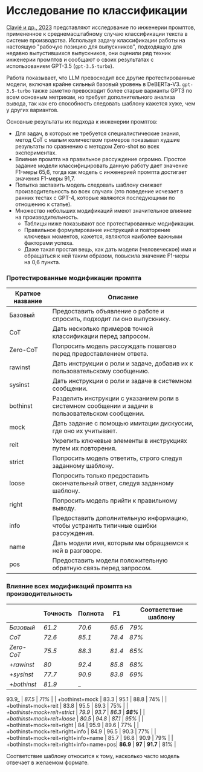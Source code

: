 # Исследование по классификации

[Clavié и др., 2023](https://arxiv.org/abs/2303.07142) представляют исследование по инженерии промптов, примененное к среднемасштабному случаю классификации текста в системе производства. Используя задачу классификации работы на настоящую "рабочую позицию для выпускников", подходящую для недавно выпустившихся выпускников, они оценили ряд техник инженерии промптов и сообщают о своих результатах с использованием GPT-3.5 (`gpt-3.5-turbo`).

Работа показывает, что LLM превосходит все другие протестированные модели, включая крайне сильный базовый уровень в DeBERTa-V3. `gpt-3.5-turbo` также заметно превосходит более старые варианты GPT3 по всем основным метрикам, но требует дополнительного анализа вывода, так как его способность следовать шаблону кажется хуже, чем у других вариантов.

Основные результаты их подхода к инженерии промптов:

- Для задач, в которых не требуется специалистические знания, метод CoT с малым количеством примеров показывал худшие результаты по сравнению с методом Zero-shot во всех экспериментах.
- Влияние промпта на правильное рассуждение огромно. Простое задание модели классифицировать данную работу дает значение F1-меры 65,6, тогда как модель с инженерией промпта достигает значения F1-меры 91,7.
- Попытка заставить модель следовать шаблону снижает производительность во всех случаях (это поведение исчезает в ранних тестах с GPT-4, которые являются последующими по отношению к статье).
- Множество небольших модификаций имеют значительное влияние на производительность.
  - Таблицы ниже показывают все протестированные модификации.
  - Правильное формулирование инструкций и повторение ключевых моментов, кажется, являются наиболее важными факторами успеха.
  - Даже такая простая вещь, как дать модели (человеческое) имя и обращаться к ней таким образом, повысила значение F1-меры на 0,6 пункта.

### Протестированные модификации промпта

| Краткое название | Описание                                                                 |
|-----------------|--------------------------------------------------------------------------|
| Базовый         | Предоставить объявление о работе и спросить, подходит ли оно выпускнику. |
| CoT             | Дать несколько примеров точной классификации перед запросом.             |
| Zero-CoT        | Попросить модель рассуждать пошагово перед предоставлением ответа.        |
| rawinst         | Дать инструкции о роли и задаче, добавив их к пользовательскому сообщению.|
| sysinst         | Дать инструкции о роли и задаче в системном сообщении.                    |
| bothinst        | Разделить инструкции с указанием роли в системном сообщении и задачи в пользовательском сообщении.|
| mock            | Дать задание с помощью имитации дискуссии, где оно их учитывает.          |
| reit            | Укрепить ключевые элементы в инструкциях путем их повторения.              |
| strict          | Попросить модель ответить, строго следуя заданному шаблону.               |
| loose           | Попросить только предоставить окончательный ответ, следуя заданному шаблону.|
| right           | Попросить модель прийти к правильному выводу.                             |
| info            | Предоставить дополнительную информацию, чтобы устранить типичные ошибки рассуждения.|
| name            | Дать модели имя, которым мы обращаемся к ней в разговоре.                  |
| pos             | Предоставить модели положительную обратную связь перед запросом.          |


### Влияние всех модификаций промпта на производительность

|                                        | Точность      | Полнота       | F1            | Соответствие шаблону     |
|----------------------------------------|---------------|---------------|---------------|------------------------|
| _Базовый_                              | _61.2_        | _70.6_        | _65.6_        | _79%_                  |
| _CoT_                                  | _72.6_        | _85.1_        | _78.4_        | _87%_                  |
| _Zero-CoT_                             | _75.5_        | _88.3_        | _81.4_        | _65%_                  |
| _+rawinst_                             | _80_          | _92.4_        | _85.8_        | _68%_                  |
| _+sysinst_                             | _77.7_        | _90.9_        | _83.8_        | _69%_                  |
| _+bothinst_                            | _81.9_        | _

93.9_        | _87.5_        | _71%_                  |
| +bothinst+mock                         | 83.3          | 95.1          | 88.8          | 74%                    |
| +bothinst+mock+reit                    | 83.8          | 95.5          | 89.3          | 75%                    |
| _+bothinst+mock+reit+strict_           | _79.9_        | _93.7_        | _86.3_        | _**98%**_              |
| _+bothinst+mock+reit+loose_            | _80.5_        | _94.8_        | _87.1_        | _95%_                  |
| +bothinst+mock+reit+right              | 84            | 95.9          | 89.6          | 77%                    |
| +bothinst+mock+reit+right+info         | 84.9          | 96.5          | 90.3          | 77%                    |
| +bothinst+mock+reit+right+info+name    | 85.7          | 96.8          | 90.9          | 79%                    |
| +bothinst+mock+reit+right+info+name+pos| **86.9**      | **97**        | **91.7**      | 81%                    |

Соответствие шаблону относится к тому, насколько часто модель отвечает в желаемом формате.
